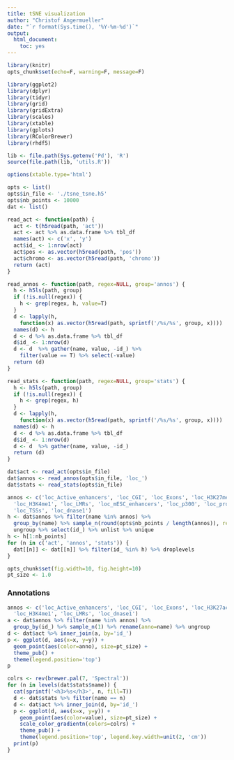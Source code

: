 ```yaml
---
title: tSNE visualization
author: "Christof Angermueller"
date: "`r format(Sys.time(), '%Y-%m-%d')`"
output:
  html_document:
    toc: yes
---
```


```r
library(knitr)
opts_chunk$set(echo=F, warning=F, message=F)
```

```r
library(ggplot2)
library(dplyr)
library(tidyr)
library(grid)
library(gridExtra)
library(scales)
library(xtable)
library(gplots)
library(RColorBrewer)
library(rhdf5)

lib <- file.path(Sys.getenv('Pd'), 'R')
source(file.path(lib, 'utils.R'))
```

```r
options(xtable.type='html')
```

```r
opts <- list()
opts$in_file <- './tsne_tsne.h5'
opts$nb_points <- 10000
dat <- list()
```

<style>
img {
    max-width: none;
}
</style>


```r
read_act <- function(path) {
  act <- t(h5read(path, 'act'))
  act <- act %>% as.data.frame %>% tbl_df
  names(act) <- c('x', 'y')
  act$id_ <- 1:nrow(act)
  act$pos <- as.vector(h5read(path, 'pos'))
  act$chromo <- as.vector(h5read(path, 'chromo'))
  return (act)
}

read_annos <- function(path, regex=NULL, group='annos') {
  h <- h5ls(path, group)
  if (!is.null(regex)) {
    h <- grep(regex, h, value=T)
  }
  d <- lapply(h,
    function(x) as.vector(h5read(path, sprintf('/%s/%s', group, x))))
  names(d) <- h
  d <- d %>% as.data.frame %>% tbl_df
  d$id_ <- 1:nrow(d)
  d <- d  %>% gather(name, value, -id_) %>%
    filter(value == T) %>% select(-value)
  return (d)
}

read_stats <- function(path, regex=NULL, group='stats') {
  h <- h5ls(path, group)
  if (!is.null(regex)) {
    h <- grep(regex, h)
  }
  d <- lapply(h,
    function(x) as.vector(h5read(path, sprintf('/%s/%s', group, x))))
  names(d) <- h
  d <- d %>% as.data.frame %>% tbl_df
  d$id_ <- 1:nrow(d)
  d <- d  %>% gather(name, value, -id_)
  return (d)
}
```

```r
dat$act <- read_act(opts$in_file)
dat$annos <- read_annos(opts$in_file, 'loc_')
dat$stats <- read_stats(opts$in_file)
```

```r
annos <- c('loc_Active_enhancers', 'loc_CGI', 'loc_Exons', 'loc_H3K27me3',
  'loc_H3K4me1', 'loc_LMRs', 'loc_mESC_enhancers', 'loc_p300', 'loc_prom_2k05k_ncgi',
  'loc_TSSs', 'loc_dnase1')
h <- dat$annos %>% filter(name %in% annos) %>%
  group_by(name) %>% sample_n(round(opts$nb_points / length(annos)), replace=T) %>%
  ungroup %>% select(id_) %>% unlist %>% unique
h <- h[1:nb_points]
for (n in c('act', 'annos', 'stats')) {
  dat[[n]] <- dat[[n]] %>% filter(id_ %in% h) %>% droplevels
}
```

```r
opts_chunk$set(fig.width=10, fig.height=10)
pt_size <- 1.0
```

### Annotations
```r
annos <- c('loc_Active_enhancers', 'loc_CGI', 'loc_Exons', 'loc_H3K27ac',
  'loc_H3K4me1', 'loc_LMRs', 'loc_dnase1')
a <- dat$annos %>% filter(name %in% annos) %>%
  group_by(id_) %>% sample_n(1) %>% rename(anno=name) %>% ungroup
d <- dat$act %>% inner_join(a, by='id_')
p <- ggplot(d, aes(x=x, y=y)) +
  geom_point(aes(color=anno), size=pt_size) +
  theme_pub() +
  theme(legend.position='top')
p
```

```r
colrs <- rev(brewer.pal(7, 'Spectral'))
for (n in levels(dat$stats$name)) {
  cat(sprintf('<h3>%s</h3>', n, fill=T))
  d <- dat$stats %>% filter(name == n)
  d <- dat$act %>% inner_join(d, by='id_')
  p <- ggplot(d, aes(x=x, y=y)) +
    geom_point(aes(color=value), size=pt_size) +
    scale_color_gradientn(colors=colrs) +
    theme_pub() +
    theme(legend.position='top', legend.key.width=unit(2, 'cm'))
  print(p)
}
```
